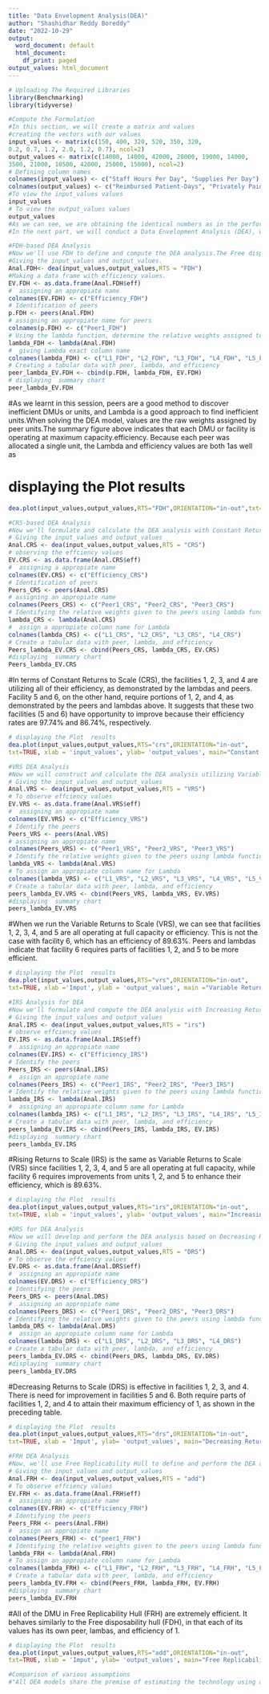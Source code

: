 ---
title: "Data Envelopment Analysis(DEA)"
author: "Shashidhar Reddy Boreddy"
date: "2022-10-29"
output:
  word_document: default
  html_document:
    df_print: paged
output_values: html_document
---
```{r}
# Uploading The Required Libraries
library(Benchmarking)
library(tidyverse)
```
```{r}
#Compute the Formulation
#In this section, we will create a matrix and values
#creating the vectors with our values
input_values <- matrix(c(150, 400, 320, 520, 350, 320,
0.2, 0.7, 1.2, 2.0, 1.2, 0.7), ncol=2)
output_values <- matrix(c(14000, 14000, 42000, 28000, 19000, 14000,
3500, 21000, 10500, 42000, 25000, 15000), ncol=2)
# Defining column names
colnames(input_values) <- c("Staff Hours Per Day", "Supplies Per Day")
colnames(output_values) <- c("Reimbursed Patient-Days", "Privately Paid Patient-Days")
#To view the input_values values
input_values
# To view the output_values values
output_values
#As we can see, we are obtaining the identical numbers as in the performance data table from the six nursing facilities operated by Hope Valley Health Care Association.
#In the next part, we will conduct a Data Envelopment Analysis (DEA), which is an analytical method that may assist businesses in identifying and allocating resources to improve efficiency and practice.

```
```{r}
#FDH-based DEA Analysis
#Now we'll use FDH to define and compute the DEA analysis.The Free disposability hull (FDH) is the assumption that undesirable inputs and outputs are discarded. "We can always create fewer outputs with more inputs because we have free disposability."
#Giving the input_values and output_values.
Anal.FDH<- dea(input_values,output_values,RTS = "FDH")
#Making a data frame with efficiency values.
EV.FDH <- as.data.frame(Anal.FDH$eff)
#  assigning an appropiate name
colnames(EV.FDH) <- c("Efficiency_FDH")
# Identification of peers
p.FDH <- peers(Anal.FDH)
# assigning an appropiate name for peers
colnames(p.FDH) <- c("Peer1_FDH")
# Using the lambda function, determine the relative weights assigned to peers.
lambda_FDH <- lambda(Anal.FDH)
#  giving Lambda exact column name
colnames(lambda_FDH) <- c("L1_FDH", "L2_FDH", "L3_FDH", "L4_FDH", "L5_FDH", "L6_FDH")
# Creating a tabular data with peer, lambda, and efficiency
peer_lambda_EV.FDH <- cbind(p.FDH, lambda_FDH, EV.FDH)
# displaying  summary chart
peer_lambda_EV.FDH
```
#As we learnt in this session, peers are a good method to discover inefficient DMUs or units, and Lambda is a good approach to find inefficient units.When solving the DEA model, values are the raw weights assigned by peer units.The summary figure above indicates that each DMU or facility is operating at maximum capacity.efficiency. Because each peer was allocated a single unit, the Lambda and efficiency values are both 1as well as

# displaying the Plot  results
```{r}
dea.plot(input_values,output_values,RTS="FDH",ORIENTATION="in-out",txt=TRUE, xlab = "input_values", ylab= "output_values", main="Free disposability hull (FDH) Graph")
```

```{r}
#CRS-based DEA Analysis
#Now we'll formulate and calculate the DEA analysis with Constant Returns to Scale (CRS).The CRS is part of the scaling assumption, and it helps us to evaluate if there are any feasible scaling up or down combinations.
# Giving the input_values and output_values
Anal.CRS <- dea(input_values,output_values,RTS = "CRS")
# observing the effciency values
EV.CRS <- as.data.frame(Anal.CRS$eff)
#  assigning a appropiate name
colnames(EV.CRS) <- c("Efficiency_CRS")
# Identification of peers
Peers_CRS <- peers(Anal.CRS)
# assigning an appropiate name
colnames(Peers_CRS) <- c("Peer1_CRS", "Peer2_CRS", "Peer3_CRS")
# Identifying the relative weights given to the peers using lambda function
lambda_CRS <- lambda(Anal.CRS)
#  assign a appropiate column name for Lambda
colnames(lambda_CRS) <- c("L1_CRS", "L2_CRS", "L3_CRS", "L4_CRS")
# Create a tabular data with peer, lambda, and efficiency
Peers_lambda_EV.CRS <- cbind(Peers_CRS, lambda_CRS, EV.CRS)
#displaying  summary chart
Peers_lambda_EV.CRS
```
#In terms of Constant Returns to Scale (CRS), the facilities 1, 2, 3, and 4 are utilizing all of their efficiency, as demonstrated by the lambdas and peers. Facility 5 and 6, on the other hand, require portions of 1, 2, and 4, as demonstrated by the peers and lambdas above. It suggests that these two facilities (5 and 6) have opportunity to improve because their efficiency rates are 97.74% and 86.74%, respectively.
```{r}
# displaying the Plot  results
dea.plot(input_values,output_values,RTS="crs",ORIENTATION="in-out",
txt=TRUE, xlab = 'input_values', ylab= 'output_values', main="Constant Returns to Scale (CRS) Graph")
```
```{r}
#VRS DEA Analysis
#Now we will construct and calculate the DEA analysis utilizing Variable Returns to Scale (VRS). VRS is also part of the scaling assumption, and it aids in estimating the efficiency of the variables whether An increase or reduction is not proportionate.
# Giving the input_values and output_values
Anal.VRS <- dea(input_values,output_values,RTS = "VRS")
# To observe effciency values
EV.VRS <- as.data.frame(Anal.VRS$eff)
#  assigning an appropiate name
colnames(EV.VRS) <- c("Efficiency_VRS")
# Identify the peers
Peers_VRS <- peers(Anal.VRS)
# assigning an appropiate name
colnames(Peers_VRS) <- c("Peer1_VRS", "Peer2_VRS", "Peer3_VRS")
# Identify the relative weights given to the peers using lambda function
lambda_VRS <- lambda(Anal.VRS)
# To assign an appropiate column name for Lambda
colnames(lambda_VRS) <- c("L1_VRS", "L2_VRS", "L3_VRS", "L4_VRS", "L5_VRS")
# Create a tabular data with peer, lambda, and efficiency
peers_lambda_EV.VRS <- cbind(Peers_VRS, lambda_VRS, EV.VRS)
#displaying  summary chart
peers_lambda_EV.VRS
```
#When we run the Variable Returns to Scale (VRS), we can see that facilities 1, 2, 3, 4, and 5 are all operating at full capacity or efficiency. This is not the case with facility 6, which has an efficiency of 89.63%. Peers and lambdas indicate that facility 6 requires parts of facilities 1, 2, and 5 to be more efficient.
```{r}
# displaying the Plot  results
dea.plot(input_values,output_values,RTS="vrs",ORIENTATION="in-out",
txt=TRUE, xlab ='Imput', ylab = 'output_values', main ="Variable Returns to Scale (VRS) Graph")
```

```{r}
#IRS Analysis for DEA
#Now we'll formulate and compute the DEA analysis with Increasing Returns to Scale (IRS).IRS shows whether or not the operation scale may be created.
# Giving the input_values and output_values
Anal.IRS <- dea(input_values,output_values,RTS = "irs")
# observe effciency values
EV.IRS <- as.data.frame(Anal.IRS$eff)
#  assigning an appropiate name
colnames(EV.IRS) <- c("Efficiency_IRS")
# Identify the peers
Peers_IRS <- peers(Anal.IRS)
#  assign an appropiate name
colnames(Peers_IRS) <- c("Peer1_IRS", "Peer2_IRS", "Peer3_IRS")
# Identify the relative weights given to the peers using lambda function
lambda_IRS <- lambda(Anal.IRS)
#  assigning an appropiate column name for Lambda
colnames(lambda_IRS) <- c("L1_IRS", "L2_IRS", "L3_IRS", "L4_IRS", "L5_IRS")
# Create a tabular data with peer, lambda, and efficiency
peers_lambda_EV.IRS <- cbind(Peers_IRS, lambda_IRS, EV.IRS)
#displaying  summary chart
peers_lambda_EV.IRS
```
#Rising Returns to Scale (IRS) is the same as Variable Returns to Scale (VRS) since facilities 1, 2, 3, 4, and 5 are all operating at full capacity, while facility 6 requires improvements from units 1, 2, and 5 to enhance their efficiency, which is 89.63%.
```{r}
# displaying the Plot  results
dea.plot(input_values,output_values,RTS="irs",ORIENTATION="in-out",
txt=TRUE, xlab = 'input_values', ylab= 'output_values', main="Increasing Returns to Scale (IRS) Graph")
```
```{r}
#DRS for DEA Analysis
#Now we will develop and perform the DEA analysis based on Decreasing Returns to Scale (DRS).DRS is the inverse of IRS in that its purpose is to reduce the operation size on every potential productionprocess.
# Giving the input_values and output_values
Anal.DRS <- dea(input_values,output_values,RTS = "DRS")
# To observe the effciency values
EV.DRS <- as.data.frame(Anal.DRS$eff)
#  assigning an appropiate name
colnames(EV.DRS) <- c("Efficiency_DRS")
# Identifying the peers
Peers_DRS <- peers(Anal.DRS)
#  assigning an appropiate name
colnames(Peers_DRS) <- c("Peer1_DRS", "Peer2_DRS", "Peer3_DRS")
# Identifying the relative weights given to the peers using lambda function
lambda_DRS <- lambda(Anal.DRS)
#  assign an appropiate column name for Lambda
colnames(lambda_DRS) <- c("L1_DRS", "L2_DRS", "L3_DRS", "L4_DRS")
# Create a tabular data with peer, lambda, and efficiency
peers_lambda_EV.DRS <- cbind(Peers_DRS, lambda_DRS, EV.DRS)
#displaying  summary chart
peers_lambda_EV.DRS
```
#Decreasing Returns to Scale (DRS) is effective in facilities 1, 2, 3, and 4. There is need for improvement in facilities 5 and 6. Both require parts of facilities 1, 2, and 4 to attain their maximum efficiency of 1, as shown in the preceding table.
```{r}
# displaying the Plot  results
dea.plot(input_values,output_values,RTS="drs",ORIENTATION="in-out",
txt=TRUE, xlab = 'Imput', ylab= 'output_values', main="Decreasing Returns to Scale (DRS) Graph")
```
```{r}
#FRH DEA Analysis
#Now, we'll use Free Replicability Hull to define and perform the DEA analysis (FRH).Both FRH and FDH employ mixed integer programming, which requires the variables to be integers in order to find the best solution. FRH's purpose is to use random variables to substitute deterministic data.
# Giving the input_values and output_values
Anal.FRH <- dea(input_values,output_values,RTS = "add")
# To observe effciency values
EV.FRH <- as.data.frame(Anal.FRH$eff)
#  assigning an appropiate name
colnames(EV.FRH) <- c("Efficiency_FRH")
# Identifying the peers
Peers_FRH <- peers(Anal.FRH)
#  assign an appropiate name
colnames(Peers_FRH) <- c("peer1_FRH")
# Identifying the relative weights given to the peers using lambda function
lambda_FRH <- lambda(Anal.FRH)
# To assign an appropiate column name for Lambda
colnames(lambda_FRH) <- c("L1_FRH", "L2_FRH", "L3_FRH", "L4_FRH", "L5_FRH", "L6_FRH")
# Create a tabular data with peer, lambda, and efficiency
peers_lambda_EV.FRH <- cbind(Peers_FRH, lambda_FRH, EV.FRH)
#displaying  summary chart
peers_lambda_EV.FRH
```
#All of the DMU in Free Replicability Hull (FRH) are extremely efficient. It behaves similarly to the Free disposability hull (FDH), in that each of its values has its own peer, lambas, and efficiency of 1.
```{r}
# displaying the Plot  results
dea.plot(input_values,output_values,RTS="add",ORIENTATION="in-out",
txt=TRUE, xlab = 'Imput', ylab= 'output_values', main="Free Replicability Hull (FRH) Graph")
```
```{r}
#Comparison of various assumptions
#"All DEA models share the premise of estimating the technology using a minimal extrapolation technique," we taught in this session (DEA Slides). As we can see, FDH is the most compact technology set. It attempts to create fewer outputs (number of patientdays funded by third-party sources and number of patientdays reimbursed privately) with more than 12 inputs (staffing labor and the cost of supplies). Firms normally prefer the FDH model, however it has several downsides owing to its assumptions. As we can see, all of the efficiencies in this model are one, but when compared to other models, it is not as efficient as we believe since we identify areas/units for improvement.VRS is bigger than FDH because it "fills in" the gaps left by FDH.We can observe that unit 6's efficiency can be improved.The charts show that DRS and IRS are greater than VRS. DRS attempts to expand the set for lower input values, whereas the IRS attempts to expand the technology for higher input values. DRS suggests that units 5 and 6 might increase their efficiency, while IRS suggests that facility 6 could as well.CRS is the most extensive technology set, so we can examine whether there is any viable combination to scale up or down. Units 5 and 6 require improvement based on the efficiency numbers.Based on the arrow network we reviewed in class, FRH is larger than FDH but less than CRS.



```



